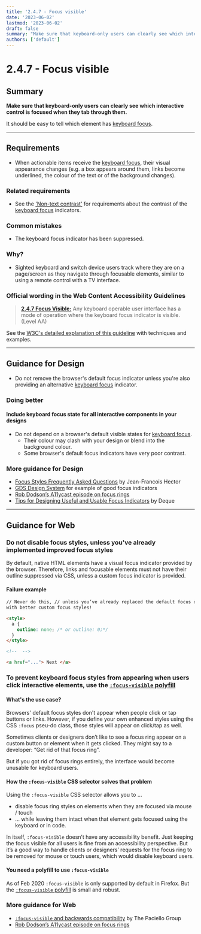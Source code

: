 ```yaml
---
title: '2.4.7 - Focus visible'
date: '2023-06-02'
lastmod: '2023-06-02'
draft: false
summary: "Make sure that keyboard-only users can clearly see which interactive control is focused when they tab through them."
authors: ['default']
---
```


# 2.4.7 - Focus visible

## Summary

**Make sure that keyboard-only users can clearly see which interactive control is focused when they tab through them.**

It should be easy to tell which element has [keyboard focus](/playbook/definitions#keyboard-focus).

---

## Requirements

- When actionable items receive the [keyboard focus](/playbook/definitions#keyboard-focus), their visual appearance changes (e.g. a box appears around them, links become underlined, the colour of the text or of the background changes).

### Related requirements

- See the ['Non-text contrast'](/playbook/1-4-11-non-text-contrast) for requirements about the contrast of the [keyboard focus](/playbook/definitions#keyboard-focus) indicators.

### Common mistakes

- The keyboard focus indicator has been suppressed.

### Why?

- Sighted keyboard and switch device users track where they are on a page/screen as they navigate through focusable elements, similar to using a remote control with a TV interface.

### Official wording in the Web Content Accessibility Guidelines

> [**2.4.7 Focus Visible:**](https://www.w3.org/TR/UNDERSTANDING-WCAG20/navigation-mechanisms-focus-visible.html) Any keyboard operable user interface has a mode of operation where the keyboard focus indicator is visible. (Level AA)

See the [W3C's detailed explanation of this guideline](https://www.w3.org/TR/UNDERSTANDING-WCAG20/navigation-mechanisms-focus-visible.html) with techniques and examples.

---

## Guidance for Design

- Do not remove the browser's default focus indicator unless you're also providing an alternative [keyboard focus](/playbook/definitions#keyboard-focus) indicator.

### Doing better

#### Include keyboard focus state for all interactive components in your designs

- Do not depend on a browser's default visible states for [keyboard focus](/playbook/definitions#keyboard-focus).
  - Their colour may clash with your design or blend into the background colour.
  - Some browser's default focus indicators have very poor contrast.

### More guidance for Design

- [Focus Styles Frequently Asked Questions](https://docs.google.com/document/d/1I9AvA3cPDlNdNpBZ1Kotk0CRLjL4aNe5Fkjs6S61nBI/edit?usp=sharing) by Jean-Francois Hector
- [GDS Design System](https://design-system.service.gov.uk/components/) for example of good focus indicators
- [Rob Dodson’s A11ycast episode on focus rings](https://www.youtube.com/watch?v=ilj2P5-5CjI&list=PLNYkxOF6rcICWx0C9LVWWVqvHlYJyqw7g&index=15)
- [Tips for Designing Useful and Usable Focus Indicators](https://www.deque.com/blog/give-site-focus-tips-designing-usable-focus-indicators/) by Deque

---

## Guidance for Web

### Do not disable focus styles, unless you've already implemented improved focus styles

By default, native HTML elements have a visual focus indicator provided by the browser. Therefore, links and focusable elements must not have their outline suppressed via CSS, unless a custom focus indicator is provided.

#### Failure example

```html
// Never do this, // unless you’ve already replaced the default focus outline
with better custom focus styles!

<style>
  a {
    outline: none; /* or outline: 0;*/
  }
</style>

<!--  -->

<a href="..."> Next </a>
```

### To prevent keyboard focus styles from appearing when users click interactive elements, use the [`:focus-visible` polyfill](https://wicg.github.io/focus-visible/explainer.html)

#### What's the use case?

Browsers' default focus styles don't appear when people click or tap buttons or links.
However, if you define your own enhanced styles using the CSS `:focus` pseu-do class, those styles will appear on click/tap as well.

Sometimes clients or designers don’t like to see a focus ring appear on a custom button or element when it gets clicked.
They might say to a developer: “Get rid of that focus ring”.

But if you got rid of focus rings entirely, the interface would become unusable for keyboard users.

#### How the `:focus-visible` CSS selector solves that problem

Using the `:focus-visible` CSS selector allows you to …

- disable focus ring styles on elements when they are focused via mouse / touch
- … while leaving them intact when that element gets focused using the keyboard or in code.

In itself, `:focus-visible` doesn’t have any accessibility benefit. Just keeping the focus visible for all users is fine from an accessibility perspective.
But it’s a good way to handle clients or designers’ requests for the focus ring to be removed for mouse or touch users, which would disable keyboard users.

#### You need a polyfill to use `:focus-visible`

As of Feb 2020 `:focus-visible` is only supported by default in Firefox.
But the [`:focus-visible` polyfill](https://wicg.github.io/focus-visible/explainer.html) is small and robust.

### More guidance for Web

- [`:focus-visible` and backwards compatibility](https://developer.paciellogroup.com/blog/2018/03/focus-visible-and-backwards-compatibility/) by The Paciello Group
- [Rob Dodson’s A11ycast episode on focus rings](https://www.youtube.com/watch?v=ilj2P5-5CjI&list=PLNYkxOF6rcICWx0C9LVWWVqvHlYJyqw7g&index=15)
